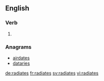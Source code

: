 ==English==

===Verb===
{{head|en|verb form}}

# {{en-third-person singular of|radiate}}

===Anagrams===
* [[airdates#English|airdates]]
* [[dataries#English|dataries]]

[[de:radiates]]
[[fr:radiates]]
[[sv:radiates]]
[[vi:radiates]]